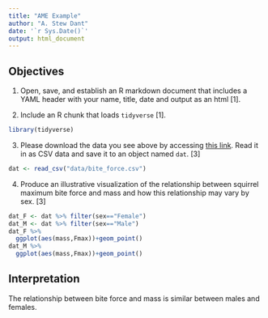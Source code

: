 ```yaml
---
title: "AME Example"
author: "A. Stew Dant"
date: '`r Sys.Date()`'
output: html_document
---
```


## Objectives

1. Open, save, and establish an R markdown document that includes a YAML header with your name, title, date and output as an html [1]. 

2. Include an R chunk that loads `tidyverse` [1].

```r
library(tidyverse)
```

3. Please download the data you see above by accessing [this link](data/bite_force.csv). Read it in as CSV data and save it to an object named `dat`. [3]

```r
dat <- read_csv("data/bite_force.csv")
```


4. Produce an illustrative visualization of the relationship between squirrel maximum bite force and mass and how this relationship may vary by sex. [3]

```r
dat_F <- dat %>% filter(sex=="Female")
dat_M <- dat %>% filter(sex=="Male")
dat_F %>% 
  ggplot(aes(mass,Fmax))+geom_point()
dat_M %>% 
  ggplot(aes(mass,Fmax))+geom_point()

```

## Interpretation

The relationship between bite force and mass is similar between males and females.


